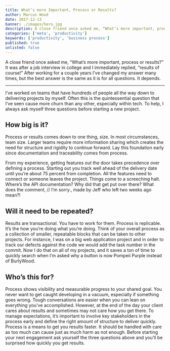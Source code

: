 ```yaml
---
title: What’s more Important, Process or Results?
author: Marcus Wood
date: 2017-12-13
banner: ./images/hero.jpg
description: A close friend once asked me, “What’s more important, process or results?” It was after a job interview in college and I immediately replied, “results of course!”
categories: ['meta', 'productivity']
keywords: ['productivity', 'business process']
published: true
unlisted: false
---
```


<Section>

A close friend once asked me, “What’s more important, process or results?” It was after a job interview in college and I immediately replied, “results of course!” After working for a couple years I’ve changed my answer many times, but the best answer is the same as it is for all questions. It depends.

---

I’ve worked on teams that have hundreds of people all the way down to delivering projects by myself. Often this is the quintessential question that I’ve seen cause more churn than any other, especially within tech. To help, I always ask myself three questions before starting a new project.

## How big is it?

Process or results comes down to one thing, size. In most circumstances, team size. Larger teams require more information sharing which creates the need for structure and rigidity to continue forward. Lay this foundation early since documentation and traceability comes from process.

From my experience, getting features out the door takes precedence over defining a process. Starting out you track well ahead of the delivery date until you’re about 75 percent from completion. All the features need to connect or someone leaves the project. Things come to a screeching halt. Where’s the API documentation? Why did that get put over there? What does the comment, // I’m sorry., made by Jeff who left two weeks ago mean?!

## Will it need to be repeated?

Results are transactional. You have to work for them. Process is replicable. It’s the how you’re doing what you’re doing. Think of your overall process as a collection of smaller, repeatable blocks that can be taken to other projects. For instance, I was on a big web application project and in order to track our defects against the code we would add the task number in the commit. Now I do that on all of my projects, and it saves a ton of time to quickly search when I’m asked why a button is now Pompeii Purple instead of BurlyWood.

## Who’s this for?

Process shows visibility and measurable progress to your shared goal. You never want to get caught developing in a vacuum, especially if something goes wrong. Tough conversations are easier when you can lean on everything you’ve accomplished. However, at the end of the day your client cares about results and sometimes may not care how you get there. To manage expectations, it’s important to involve key stakeholders in the process early and define the right amount of structure to deliver quickly.
Process is a means to get you results faster. It should be handled with care as too much can cause just as much harm as not enough. Before starting your next engagement ask yourself the three questions above and you’ll be surprised how quickly you get results.

</Section>
